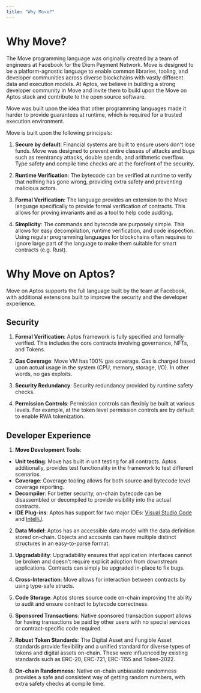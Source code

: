 ```yaml
---
title: "Why Move?"
---
```


# Why Move?

The Move programming language was originally created by a team of engineers at
Facebook for the Diem Payment Network. Move is designed to be a platform-agnostic
language to enable common libraries, tooling, and developer communities across
diverse blockchains with vastly different data and execution models.
At Aptos, we believe in building a strong developer community in Move and invite
them to build upon the Move on Aptos stack and contribute to the open source software.

Move was built upon the idea that other programming languages made it harder to
provide guarantees at runtime, which is required for a trusted execution
environment.

Move is built upon the following principals:

1. **Secure by default**: Financial systems are built to ensure users don't lose
funds.  Move was designed to prevent entire classes of attacks and bugs such as
reentrancy attacks, double spends, and arithmetic overflow.  Type safety and
compile time checks are at the forefront of the security.

2. **Runtime Verification**: The bytecode can be verified at runtime to verify
that nothing has gone wrong, providing extra safety and preventing malicious actors.

3. **Formal Verification**: The language provides an extension to the Move language
specifically to provide formal verification of contracts.  This allows for proving
invariants and as a tool to help code auditing.

4. **Simplicity**: The commands and bytecode are purposely simple.  This allows
for easy decompilation, runtime verification, and code inspection. Using regular
programming languages for blockchains often requires to ignore large part of the
language to make them suitable for smart contracts (e.g. Rust).

# Why Move on Aptos?

Move on Aptos supports the full language built by the team at Facebook, with
additional extensions built to improve the security and the developer experience.

## Security

1. **Formal Verification**: Aptos framework is fully specified and formally
verified. This includes the core contracts involving governance, NFTs, and Tokens.

2. **Gas Coverage**: Move VM has 100% gas coverage. Gas is charged based upon
actual usage in the system (CPU, memory, storage, I/O). In other words, no
gas exploits.

3. **Security Redundancy**: Security redundancy provided by runtime safety checks.

4. **Permission Controls**: Permission controls can flexibly be built at various
levels.  For example, at the token level permission controls are by default to
enable RWA tokenization.


## Developer Experience

1. **Move Development Tools**:
  - **Unit testing**: Move has built in unit testing for all contracts.  Aptos
additionally, provides test functionality in the framework to test different
scenarios.
  - **Coverage**: Coverage tooling allows for both source and bytecode level
coverage reporting.
  - **Decompiler**: For better security, on-chain bytecode can be disassembled or
decompiled to provide visibility into the actual contracts.
  - **IDE Plug-ins**: Aptos has support for two major IDEs:  [Visual Studio Code](https://marketplace.visualstudio.com/items?itemName=MoveBit.aptos-move-analyzer) and [IntelliJ](https://plugins.jetbrains.com/plugin/14721-move-on-aptos).

2. **Data Model**: Aptos has an accessible data model with the data definition
stored on-chain. Objects and accounts can have multiple distinct structures in
an easy-to-parse format.

3. **Upgradability**: Upgradability ensures that application interfaces cannot
be broken and doesn't require explicit adoption from downstream applications.
Contracts can simply be upgraded in-place to fix bugs.

4. **Cross-Interaction**: Move allows for interaction between contracts by using
type-safe structs.

5. **Code Storage**: Aptos stores source code on-chain improving the ability to
audit and ensure contract to bytecode correctness.

6. **Sponsored Transactions**: Native sponsored transaction support allows for
having transactions be paid by other users with no special services or
contract-specific code required.

7.  **Robust Token Standards**: The Digital Asset and Fungible Asset standards
provide flexibility and a unified standard for diverse types of tokens and
digital assets on-chain.  These were influenced by existing standards such as
ERC-20, ERC-721, ERC-1155 and Token-2022.

8. **On-chain Randomness**: Native on-chain unbiasable randomness provides a safe
and consistent way of getting random numbers, with extra safety checks at compile
time.
